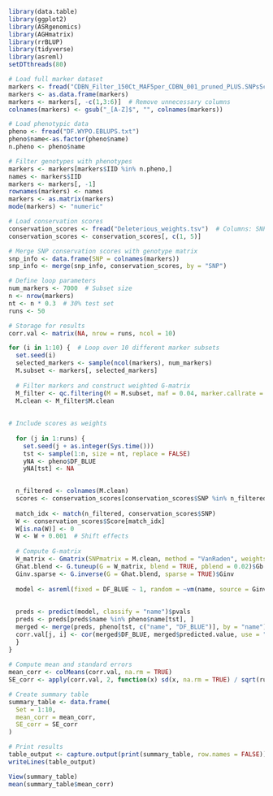 ```{r}
library(data.table)
library(ggplot2)
library(ASRgenomics)
library(AGHmatrix)
library(rrBLUP)
library(tidyverse)
library(asreml)
setDTthreads(80)

```

```{r}
# Load full marker dataset
markers <- fread("CDBN_Filter_150Ct_MAF5per_CDBN_001_pruned_PLUS.SNPsScore.Numeric.raw")
markers <- as.data.frame(markers)
markers <- markers[, -c(1,3:6)]  # Remove unnecessary columns
colnames(markers) <- gsub("_[A-Z]$", "", colnames(markers))

# Load phenotypic data
pheno <- fread("DF.WYPO.EBLUPS.txt")
pheno$name<-as.factor(pheno$name)
n.pheno <- pheno$name

# Filter genotypes with phenotypes
markers <- markers[markers$IID %in% n.pheno,]
names <- markers$IID
markers <- markers[, -1]
rownames(markers) <- names
markers <- as.matrix(markers)
mode(markers) <- "numeric"
```

```{r}
# Load conservation scores
conservation_scores <- fread("Deleterious_weights.tsv")  # Columns: SNP, Score
conservation_scores <- conservation_scores[, c(1, 5)]

# Merge SNP conservation scores with genotype matrix
snp_info <- data.frame(SNP = colnames(markers))
snp_info <- merge(snp_info, conservation_scores, by = "SNP")

```


```{r}
# Define loop parameters
num_markers <- 7000  # Subset size
n <- nrow(markers)
nt <- n * 0.3  # 30% test set
runs <- 50

# Storage for results
corr.val <- matrix(NA, nrow = runs, ncol = 10)

for (i in 1:10) {  # Loop over 10 different marker subsets
  set.seed(i)
  selected_markers <- sample(ncol(markers), num_markers)
  M.subset <- markers[, selected_markers]
  
  # Filter markers and construct weighted G-matrix
  M_filter <- qc.filtering(M = M.subset, maf = 0.04, marker.callrate = 0, ind.callrate = 0.20, impute = FALSE)
  M.clean <- M_filter$M.clean
  
  
# Include scores as weights
  
  for (j in 1:runs) {
    set.seed(j + as.integer(Sys.time()))
    tst <- sample(1:n, size = nt, replace = FALSE)
    yNA <- pheno$DF_BLUE
    yNA[tst] <- NA
  

  n_filtered <- colnames(M.clean)
  scores <- conservation_scores[conservation_scores$SNP %in% n_filtered]
  
  match_idx <- match(n_filtered, conservation_scores$SNP)
  W <- conservation_scores$Score[match_idx]
  W[is.na(W)] <- 0
  W <- W + 0.001  # Shift effects
  
  # Compute G-matrix
  W_matrix <- Gmatrix(SNPmatrix = M.clean, method = "VanRaden", weights = W) # Depending if it is weighted GBLUP 
  Ghat.blend <- G.tuneup(G = W_matrix, blend = TRUE, pblend = 0.02)$Gb
  Ginv.sparse <- G.inverse(G = Ghat.blend, sparse = TRUE)$Ginv
  
  model <- asreml(fixed = DF_BLUE ~ 1, random = ~vm(name, source = Ginv.sparse), data = pheno[-tst,])
    
   
  preds <- predict(model, classify = "name")$pvals
  preds <- preds[preds$name %in% pheno$name[tst], ]
  merged <- merge(preds, pheno[tst, c("name", "DF_BLUE")], by = "name")
  corr.val[j, i] <- cor(merged$DF_BLUE, merged$predicted.value, use = "complete.obs")
  }
}
  
# Compute mean and standard errors
mean_corr <- colMeans(corr.val, na.rm = TRUE)
SE_corr <- apply(corr.val, 2, function(x) sd(x, na.rm = TRUE) / sqrt(runs))

# Create summary table
summary_table <- data.frame(
  Set = 1:10,
  mean_corr = mean_corr,
  SE_corr = SE_corr
)

# Print results
table_output <- capture.output(print(summary_table, row.names = FALSE))
writeLines(table_output)

View(summary_table)
mean(summary_table$mean_corr)


  
```



